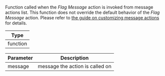 Function called when the _Flag Message_ action is invoked from message actions list.
This function does not override the default behavior of the _Flag Message_ action.
Please refer to [the guide on customizing message actions](../../../../ui-cookbook/custom-message-actions.mdx) for details.

| Type     |
| -------- |
| function |

| Parameter | Description                     |
| --------- | ------------------------------- |
| message   | message the action is called on |
